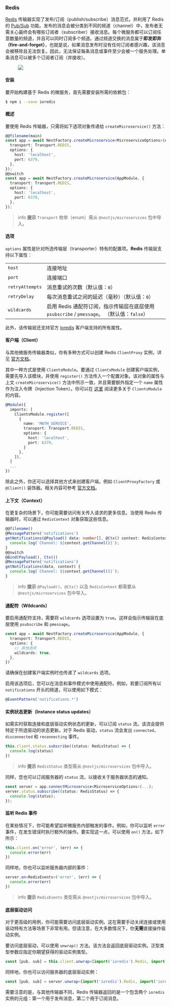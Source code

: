 ### Redis

[Redis](https://redis.io/) 传输器实现了发布/订阅（publish/subscribe）消息范式，并利用了 Redis 的 [Pub/Sub](https://redis.io/topics/pubsub) 功能。发布的消息会被分类到不同的频道（channel）中，发布者无需关心最终会有哪些订阅者（subscriber）接收消息。每个微服务都可以订阅任意数量的频道，并且可以同时订阅多个频道。通过频道交换的消息属于**即发即弃（fire-and-forget）**，也就是说，如果消息发布时没有任何订阅者感兴趣，该消息会被移除且无法恢复。因此，无法保证每条消息或事件至少会被一个服务处理。单条消息可以被多个订阅者订阅（并接收）。

<figure>
  <img class="illustrative-image" src="/assets/Redis_1.png" />
</figure>

#### 安装

要开始构建基于 Redis 的微服务，首先需要安装所需的依赖包：

```bash
$ npm i --save ioredis
```

#### 概述

要使用 Redis 传输器，只需将如下选项对象传递给 `createMicroservice()` 方法：

```typescript
@@filename(main)
const app = await NestFactory.createMicroservice<MicroserviceOptions>(AppModule, {
  transport: Transport.REDIS,
  options: {
    host: 'localhost',
    port: 6379,
  },
});
@@switch
const app = await NestFactory.createMicroservice(AppModule, {
  transport: Transport.REDIS,
  options: {
    host: 'localhost',
    port: 6379,
  },
});
```

> info **提示** `Transport` 枚举（enum）需从 `@nestjs/microservices` 包中导入。

#### 选项

`options` 属性是针对所选传输层（transporter）特有的配置项。<strong>Redis</strong> 传输层支持以下属性：

<table>
  <tr>
    <td>
      <code>host</code>
    </td>
    <td>连接地址</td>
  </tr>
  <tr>
    <td>
      <code>port</code>
    </td>
    <td>连接端口</td>
  </tr>
  <tr>
    <td>
      <code>retryAttempts</code>
    </td>
    <td>
      消息重试的次数（默认值：<code>0</code>）
    </td>
  </tr>
  <tr>
    <td>
      <code>retryDelay</code>
    </td>
    <td>
      每次消息重试之间的延迟（毫秒）（默认值：<code>0</code>）
    </td>
  </tr>
  <tr>
    <td>
      <code>wildcards</code>
    </td>
    <td>
      启用 Redis 通配符订阅，指示传输层在底层使用 <code>psubscribe</code> / <code>pmessage</code>。
      （默认值：<code>false</code>）
    </td>
  </tr>
</table>

此外，该传输层还支持官方 [ioredis](https://redis.github.io/ioredis/index.html#RedisOptions) 客户端支持的所有属性。

#### 客户端（Client）

与其他微服务传输器类似，你有多种方式可以创建 Redis `ClientProxy` 实例，详见 <a href="https://docs.nestjs.com/microservices/basics#client">官方文档</a>。

其中一种方式是使用 `ClientsModule`。要通过 `ClientsModule` 创建客户端实例，需要先导入该模块，并使用 `register()` 方法传入一个配置对象。该对象的属性与上文 `createMicroservice()` 方法中所示一致，并且需要额外指定一个 `name` 属性作为注入令牌（Injection Token）。你可以在 <a href="https://docs.nestjs.com/microservices/basics#client">这里</a> 阅读更多关于 `ClientsModule` 的内容。

```typescript
@Module({
  imports: [
    ClientsModule.register([
      {
        name: 'MATH_SERVICE',
        transport: Transport.REDIS,
        options: {
          host: 'localhost',
          port: 6379,
        }
      },
    ]),
  ]
  ...
})
```

除此之外，你还可以选择其他方式来创建客户端，例如 `ClientProxyFactory` 或 `@Client()` 装饰器。相关内容可参考 <a href="https://docs.nestjs.com/microservices/basics#client">官方文档</a>。

#### 上下文（Context）

在更复杂的场景下，你可能需要访问有关传入请求的更多信息。当使用 Redis 传输器时，可以通过 `RedisContext` 对象获取这些信息。

```typescript
@@filename()
@MessagePattern('notifications')
getNotifications(@Payload() data: number[], @Ctx() context: RedisContext) {
  console.log(`Channel: ${context.getChannel()}`);
}
@@switch
@Bind(Payload(), Ctx())
@MessagePattern('notifications')
getNotifications(data, context) {
  console.log(`Channel: ${context.getChannel()}`);
}
```

> info **提示** `@Payload()`、`@Ctx()` 以及 `RedisContext` 都需要从 `@nestjs/microservices` 包中导入。

#### 通配符（Wildcards）

要启用通配符支持，需要将 `wildcards` 选项设置为 `true`。这样会指示传输层在底层使用 `psubscribe` 和 `pmessage`。

```typescript
const app = await NestFactory.createMicroservice(AppModule, {
  transport: Transport.REDIS,
  options: {
    // 其他选项
    wildcards: true,
  },
})
```

请确保在创建客户端实例时也传递了 `wildcards` 选项。

启用该选项后，您可以在消息和事件模式中使用通配符。例如，若要订阅所有以 `notifications` 开头的频道，可以使用如下模式：

```typescript
@EventPattern('notifications.*')
```

#### 实例状态更新（Instance status updates）

如需实时获取连接和底层驱动实例状态的更新，可以订阅 `status` 流。该流会提供特定于所选驱动的状态更新。对于 Redis 驱动，`status` 流会发出 `connected`、`disconnected` 和 `reconnecting` 事件。

```typescript
this.client.status.subscribe((status: RedisStatus) => {
  console.log(status)
})
```

> info **提示** `RedisStatus` 类型需从 `@nestjs/microservices` 包中导入。

同样，您也可以订阅服务器的 `status` 流，以接收关于服务器状态的通知。

```typescript
const server = app.connectMicroservice<MicroserviceOptions>(...);
server.status.subscribe((status: RedisStatus) => {
  console.log(status);
});
```

#### 监听 Redis 事件

在某些情况下，你可能希望监听微服务内部触发的事件。例如，你可以监听 `error` 事件，在发生错误时执行额外的操作。要实现这一点，可以使用 `on()` 方法，如下所示：

```typescript
this.client.on('error', (err) => {
  console.error(err)
})
```

同样地，你也可以监听服务器内部的事件：

```typescript
server.on<RedisEvents>('error', (err) => {
  console.error(err)
})
```

> info **提示** `RedisEvents` 类型需从 `@nestjs/microservices` 包中导入。

#### 底层驱动访问

对于更高级的用例，你可能需要访问底层驱动实例。这在需要手动关闭连接或使用驱动特有方法等场景下非常有用。但请注意，在大多数情况下，你**无需**直接操作驱动实例。

要访问底层驱动，可以使用 `unwrap()` 方法。该方法会返回底层驱动实例。泛型类型参数应指定你期望获得的驱动实例类型。

```typescript
const [pub, sub] = this.client.unwrap<[import('ioredis').Redis, import('ioredis').Redis]>()
```

同样地，你也可以访问服务器的底层驱动实例：

```typescript
const [pub, sub] = server.unwrap<[import('ioredis').Redis, import('ioredis').Redis]>()
```

需要注意的是，与其他传输器不同，Redis 传输器返回的是一个包含两个 `ioredis` 实例的元组：第一个用于发布消息，第二个用于订阅消息。
